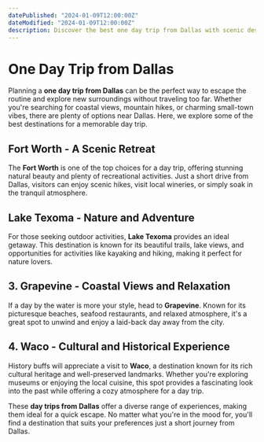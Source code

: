 ```yaml
---
datePublished: "2024-01-09T12:00:00Z"
dateModified: "2024-01-09T12:00:00Z"
description: Discover the best one day trip from Dallas with scenic destinations, exciting activities, and top recommendations for a perfect getaway.
---
```


# One Day Trip from Dallas

Planning a **one day trip from Dallas** can be the perfect way to escape the routine and explore new surroundings without traveling too far. Whether you're searching for coastal views, mountain hikes, or charming small-town vibes, there are plenty of options near Dallas. Here, we explore some of the best destinations for a memorable day trip.

## Fort Worth - A Scenic Retreat

The **Fort Worth** is one of the top choices for a day trip, offering stunning natural beauty and plenty of recreational activities. Just a short drive from Dallas, visitors can enjoy scenic hikes, visit local wineries, or simply soak in the tranquil atmosphere.

## Lake Texoma - Nature and Adventure

For those seeking outdoor activities, **Lake Texoma** provides an ideal getaway. This destination is known for its beautiful trails, lake views, and opportunities for activities like kayaking and hiking, making it perfect for nature lovers.

<PromotionSection />

## 3. Grapevine - Coastal Views and Relaxation

If a day by the water is more your style, head to **Grapevine**. Known for its picturesque beaches, seafood restaurants, and relaxed atmosphere, it's a great spot to unwind and enjoy a laid-back day away from the city.

## 4. Waco - Cultural and Historical Experience

History buffs will appreciate a visit to **Waco**, a destination known for its rich cultural heritage and well-preserved landmarks. Whether you're exploring museums or enjoying the local cuisine, this spot provides a fascinating look into the past while offering a cozy atmosphere for a day trip.

These **day trips from Dallas** offer a diverse range of experiences, making them ideal for a quick escape. No matter what you're in the mood for, you'll find a destination that suits your preferences just a short journey from Dallas.
